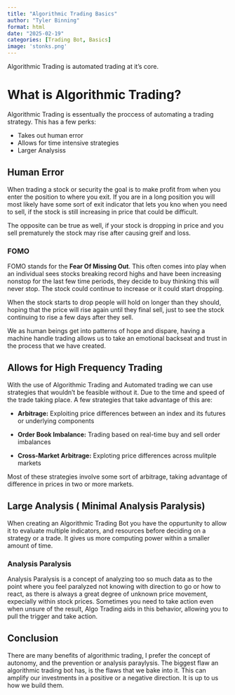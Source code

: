 ```yaml
---
title: "Algorithmic Trading Basics"
author: "Tyler Binning"
format: html
date: "2025-02-19"
categories: [Trading Bot, Basics]
image: 'stonks.png'
---
```


Algorithmic Trading is automated trading at it's core.

# What is Algorithmic Trading?

Algorithmic Trading is essentually the proccess of automating a trading strategy. 
This has a few perks:

- Takes out human error
- Allows for time intensive strategies
- Larger Analysiss

## Human Error

When trading a stock or security the goal is to make profit from when you enter the position to where you exit. If you are in a long position you will most likely have some sort of exit indicator that lets you kno when you need to sell, if the stock is still increasing in price that could be difficult.

The opposite can be true as well, if your stock is dropping in price and you sell prematurely the stock may rise after causing greif and loss.

### FOMO

FOMO stands for the **Fear Of Missing Out**. This often comes into play when an individual sees stocks breaking record highs and have been increasing nonstop for the last few time periods, they decide to buy thinking this will never stop. The stock could continue to increase or it could start dropping. 

When the stock starts to drop people will hold on longer than they should, hoping that the price will rise again until they final sell, just to see the stock continuing to rise a few days after they sell. 

We as human beings get into patterns of hope and dispare, having a machine handle trading allows us to take an emotional backseat and trust in the process that we have created.

## Allows for High Frequency Trading

With the use of Algorithmic Trading and Automated trading we can use strategies that wouldn't be feasible without it. Due to the time and speed of the trade taking place. A few strategies that take advantage of this are:

- **Arbitrage:** Exploiting price differences between an index and its futures or underlying components

- **Order Book Imbalance:** Trading based on real-time buy and sell order imbalances

- **Cross-Market Arbitrage:** Exploting price differences across mulitple markets

Most of these strategies involve some sort of arbitrage, taking advantage of difference in prices in two or more markets.

## Large Analysis ( Minimal Analysis Paralysis)

When creating an Algorithmic Trading Bot you have the oppurtunity to allow it to evaluate multiple indicators, and resources before deciding on a strategy or a trade. It gives us more computing power within a smaller amount of time.

### Analysis Paralysis

Analysis Paralysis is a concept of analyzing too so much data as to the point where you feel paralyzed not knowing with direction to go or how to react, as there is always a great degree of unknown price movement, expecially within stock prices. Sometimes you need to take action even when unsure of the result, Algo Trading aids in this behavior, allowing you to pull the trigger and take action.

## Conclusion

There are many benefits of algorithmic trading, I prefer the concept of autonomy, and the prevention or analysis paraylysis. The biggest flaw an algorithmic trading bot has, is the flaws that we bake into it. This can amplify our investments in a positive or a negative direction. It is up to us how we build them.